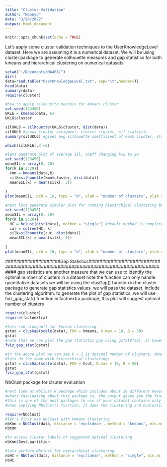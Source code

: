 ```yaml
---
title: "Cluster Validation"
author: "NGonyo"
date: "3/28/2022"
output: html_document
---
```


```r
knitr::opts_chunk$set(echo = TRUE)
```

Let's apply some cluster validation techniques to the UserKnowledgeLevel dataset. Here we are assuming it is a numerical dataset. We will be using cluster package to generate solhouette measures and gap statistics for both kmeans and hierarchical clustering on numerical datasets

```r
setwd("~/Documents/MA468/")
dir()
data=read.table("UserKnowledgeLevel.txt", sep="\t",header=T)
head(data)
summary(data)
require(cluster)

#how to apply silhouette measure for kmeans cluster
set.seed(123456)
UKL6 = kmeans(data, 6)
UKL6$cluster

silUKL6 = silhouette(UKL6$cluster, dist(data))
silUKL6 #shows cluster assigment, closest cluster, sil statistic
summary(silUKL6) #gives avg silhouette coefficient of each cluster, stats for all sil. values

which(silUKL6[,3]<0)

#lets generate plot of average sil. coeff changing k=2 to 20
set.seed(123456)
meanSIL = array(0, 20)
for(k in 2:20){
  kmn = kmeans(data,k)
  silk=silhouette(kmn$cluster, dist(data))
  meanSIL[k] = mean(silk[, 3])
  
}
plot(meanSIL, pch = 16, type = "b", xlab = "number of clusters", ylab = "Average Silhouette for Kmeans clustering")

#next lets generate simular plot for running hierarchical clustering bu cutting the tree at k=2 to 20
set.seed(123456)
meanSIL = array(0, 20)
for(k in 2:20){
  HC = hclust(dist(data), method = "single") #deault method is complete
  cut = cutree(HC, k)
  silk=silhouette(cut, dist(data))
  meanSIL[k] = mean(silk[, 3])
  
}
plot(meanSIL, pch = 16, type = "b", xlab = "number of clusters", ylab = "Average Silhouette for Hierarchical clustering")

```


############################################################
####################Gap Statistics##########################
############################################################
gap statistics are another measure that we can use to identify the optimal number of clusters in a dataset
note the function can only handle quantitative datasets
we will be using the clusGap() function in the cluster package to generate gap statistics values. we will pass the dataset, include the clustering algorithm. to generate the plot of gap statistics, we will use fviz_gap_stat() function in factoextra package, this plot will suggest optimal number of clusters

```r
require(cluster)
require(factoextra)

#lets run clusgap() for kmeans clustering
gstat = clusGap(scale(data), FUN = kmeans, K.max = 10, B = 50)
gstat
#note that we can plot the gap statistic gap using gstat$Tab[, 3] however we will use fviz_gap_stat() function instead
fviz_gap_stat(gstat)

#in the above plot we can see k = 2 is optimal number of clusters, denoted by dotted vertical line
#lets do the same with hierarchical clustering:
gstat = clusGap(scale(data), FUN = hcut, K.max = 10, B = 50)
gstat
fviz_gap_stat(gstat)

```

NbClust package for clsuter evaluation

```r
#next look at NbClust R package which includes about 30 different measures to evaluate clustering. 
#whats fascinating about this package is, the output gives you the final analysis and suggests the optimal number of clusters. note latest version of package only works with numerical / quant datasets
#this is one of the neat packages to use if your dataset contains only numerical values
#when applying NbClust() function, it does the clustering and evaluation together, like how we used clusGap() above. 

require(NbClust)
#let's first use NbClust with kmeans clustering
nbKmn = NbClust(data, distance = 'euclidean', method = "kmeans", min.nc = 2, max.nc = 5, index = "all")
nbKmn

#to access cluster labels of suggested optimal clustering
nbKmn$Best.partition

#lets perform Nbclust for hierarchical clustering
nbHC = NbClust(data, distance = 'euclidean', method = "single", min.nc = 2, max.nc = 5)
nbHC



```